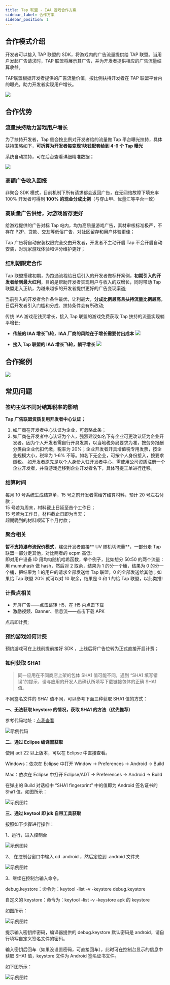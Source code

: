 ```yaml
---
title: Tap 联盟 - IAA 游戏合作方案
sidebar_label: 合作方案
sidebar_position: 1
---
```



## 合作模式介绍

开发者可以接入 TAP 联盟的 SDK，将游戏内的广告流量提供给 TAP 联盟。当用户发起广告请求时，TAP 联盟将展示其广告，并为开发者提供相应的广告流量结算收益。

TAP联盟根据开发者提供的广告流量价值，按比例扶持开发者在 TAP 联盟平台内的曝光，助力开发者实现用户增长。

![](/img/tap-ad/scheme.jpg)

## 合作优势

### 流量扶持助力游戏用户增长

为了扶持开发者，Tap 侧会按比例对开发者给的流量做 Tap 平台曝光扶持，具体扶持策略如下，**可折算为开发者每变现1块钱配套给到 4-6 个 Tap 曝光**

系统自动扶持，可在后台查看详细精准数据；

![](/img/tap-ad/console_data.png)

### 高额广告收入回报

非聚合 SDK 模式，目前机制下所有请求都会返回广告，在无网络故障下填充率100%
开发者可得到 **100% 的现金分成比例**（与穿山甲、优量汇等平台一致）

### 高质量广告供给，对游戏留存更好
给游戏提供的广告对标 Tap 站内，均为高质量游戏广告，素材审核标准极严，不存在 P2P、贷款、交友等低俗广告，对社区留存和用户体验更佳；

Tap 广告将自动安装权限完全交由开发者，开发者不主动开启 Tap 不会开启自动安装，对玩家游戏体验和评分维护更好；

### 红利期限定合作
Tap 联盟搭建初期，为跑通流程给日后引入的开发者做标杆案例，**初期引入的开发者给到最大红利**，目的是帮助开发者实现用户与收入的双增长，同时带动 Tap 联盟走入正轨，为越来越多的开发者提供更好的广告变现渠道;

当前引入的开发者合作条件最优，让利最大，**分成比例最高且扶持流量比例最高**，日后开发者引入门槛和分成、扶持条件会有所改动;

传统 IAA 游戏花钱买增长，接入 Tap 联盟的游戏免费获取 Tap 扶持的流量实现躺平增长;
* **传统的 IAA 增长飞轮，IAA 厂商的风险在于增长需要付出成本**
![](/img/tap-ad/xunhuan.png)

* **接入 Tap 联盟的 IAA 增长飞轮，躺平增长**
![](/img/tap-ad/iaa.png)

## 合作案例
![](/img/tap-ad/games.png)

## 常见问题

### **签约主体不同对结算税率的影响**

**Tap 广告联盟资质复用开发者中心认证；**
1. 如厂商在开发者中心认证为企业，可忽略此条；
2. 如厂商在开发者中心认证为个人，强烈建议如名下有企业可更改认证为企业开发者。因为个人开发者需自行开具发票，以当地税务局要求为准，按劳务报酬分类由企业代扣代缴，税率为 20%；企业开发者开具增值税专用发票，按企业规模大小，税率为 1-6% 不等。如名下无企业，可按个人身份接入，按要求缴税。
如开发者原先是以个人身份入驻开发者中心，需使用公司资质注册一个企业开发者，并将游戏迁移到企业开发者名下，具体可提工单进行迁移。

### **结算时间**

每月 10 号系统生成结算单，15 号之前开发者需给齐结算材料，预计 20 号左右付款；<br />
15 号若为周末，材料截止日延至首个工作日；<br />
15 号若为工作日，材料截止日即为当天；<br />
超期晚到的材料顺延下个月付款；

### **聚合相关**
**暂不支持瀑布流保价模式**，建议开发者直接** UV 随机切流量**，一部分走 Tap 联盟一部分走其他，对比两者的 ecpm 高低:<br />
即对用户设备 ID 用均匀随机哈希函数，举个例子，比如想分 50:50 的两个流量：用 mumuhash 做 hash，然后对 2 取余，结果为 1 的分一个桶，结果为 0 的分一个桶，把结果为 1 的用户的请求全部发送给 Tap 联盟，0 的全部发送给其他；如果给 Tap 联盟 20% 就可以对 10 取余，结果是 0 和 1 的给 Tap 联盟，以此类推!
 
### **计费点相关**
- 开屏广告——点击跳转 H5，在 H5 内点击下载
- 激励视频、Banner、信息流——点击下载 APK

点击即计费;

### **预约游戏如何计费**
预约游戏可在上线前提前接好 SDK ，上线后将广告位转为正式直接开启计费；

### **如何获取 SHA1**

> 同一应用在不同商店上架的包体 SHA1 值可能不同，遇到 “SHA1 填写错误”的提示，请与应用的开发人员确认所填写下载链接包体的正确 SHA1 值。

不同签名文件的 SHA1 值不同，可以参考下面三种获取 SHA1 值的方式：

**一、无法获取 keystore 的情况，获取 SHA1 的方法（优先推荐）**

参考代码地址：[点我查看](https://capacity-files.lcfile.com/XAfYCnkqteayKtzBP1wfYym2fHboEegd/AppSigning.java)

![示例代码](https://capacity-files.lcfile.com/zDryUv1FynO4VqJhR6CYegYjeBAPSFdU/getSha_11.png)

**二、通过 Eclipse 编译器获取**

使用 adt 22 以上版本，可以在 Eclipse 中直接查看。

Windows：依次在 Eclipse 中打开 Window -> Preferences -> Android -> Build

Mac：依次在 Eclipse 中打开 Eclipse/ADT -> Preferences -> Android -> Build

在弹出的 Build 对话框中 “SHA1 fingerprint” 中的值即为 Android 签名证书的 Sha1 值，如图所示：

![示例图片](https://capacity-files.lcfile.com/V4srm7Y7RGaoE11AwqjGGuL7nADhUiYa/getSha_22.png)

**三、通过 keytool 即 jdk 自带工具获取**

按照如下步骤进行操作：

1、运行，进入控制台

![示例图片](https://capacity-files.lcfile.com/5M6xQAUkdggVobyupHGY1YPKIydwc61a/getSha_333.png)

2、 在控制台窗口中输入 cd .android ，然后定位到 .android 文件夹

![示例图片](https://capacity-files.lcfile.com/E3BXbv3pUt1DEhb19MoRFUdgFHvLF6Ks/getSha_444.png)

3、继续在控制台输入命令。

debug.keystore：命令为：keytool -list -v -keystore debug.keystore

自定义的 keystore：命令为：keytool -list -v -keystore apk 的 keystore

如图所示：

![示例图片](https://capacity-files.lcfile.com/Yzh4LQ9egEKlqHf4VKsS88k8J9KP1chJ/getSha_555.png)

提示输入密钥库密码，编译器提供的 debug.keystore 默认密码是 android，请自行填写自定义签名文件的密码。

输入密钥后回车（如果没设置密码，可直接回车），此时可在控制台显示的信息中获取 SHA1 值，keystore 文件为 Android 签名证书文件。

如下图所示：

![示例图片](https://capacity-files.lcfile.com/5LGHf49XXPvtdPxtkALyIFmwJJkY0BLE/getSha_666.png)